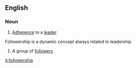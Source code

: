 ==English==

===Noun===
{{wikipedia}}
{{en-noun|-}}

# [[adherence|Adherence]] to a [[leader]]
Followership is a dynamic concept always related to leadership
# A group of [[follower]]s

[[it:followership]]
